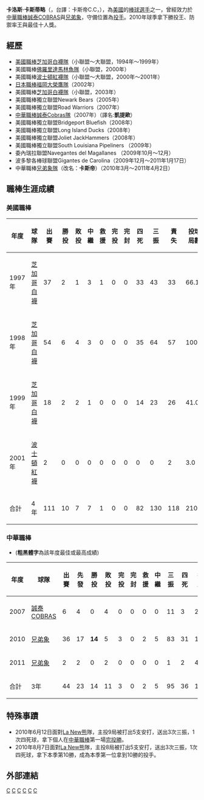 {{Infobox CPBL player|
name={{PAGENAME}}|
image=|
width=250|
position=投手|
team=|
number=|
bats=右|
throws=右|
birthdate={{birth_date_and_age|1975|4|21|mf=y}}|
birthplace={{USA}}[[麻薩諸塞州|麻薩諸塞州]][[波士頓|波士頓]]|
debutdate=9月1日|
debutyear=2007年|
debutteam=誠泰COBRAS|
statyear=2011年4月1日|
stat1label=勝投—敗投|
stat1value=14－11|
stat3label=三振－四死|
stat3value=95－19|
stat4label=[[防禦率|防禦率]]|
stat4value=3.20|
teams=<nowiki></nowiki>
*[[誠泰COBRAS|誠泰COBRAS]] (2007年)
*[[兄弟象|兄弟象]] （2010－2011年）
|awards=<nowiki></nowiki>
*中華職棒年度總冠軍：2010
*[[中華職棒勝投王|中華職棒勝投王]]：2010
*[[中華職棒防禦率王|中華職棒防禦率王]]：2010
*[[中華職棒最佳十人獎|中華職棒最佳十人獎]]（投手）：2010
}}

'''卡洛斯·卡斯蒂略'''（{{lang-en|Carlos Castillo}}，台譯：卡斯帝C.C，{{bd|1975年|4月21日}}），為[[美國|美國]]的[[棒球|棒球]][[运动员|選手]]之一，曾經效力於[[中華職棒|中華職棒]][[誠泰COBRAS|誠泰COBRAS]]與[[兄弟象|兄弟象]]，守備位置為[[投手|投手]]。2010年球季拿下勝投王、防禦率王與最佳十人獎。

==經歷==

* [[美國職業棒球大聯盟|美國職棒]][[芝加哥白襪|芝加哥白襪隊]]（小聯盟～大聯盟，1994年～1999年）
* 美國職棒[[邁阿密馬林魚|佛羅里達馬林魚隊]]（小聯盟，2000年）
* 美國職棒[[波士頓紅襪|波士頓紅襪隊]]（小聯盟～大聯盟，2000年～2001年）
* [[日本棒球機構|日本職棒]][[福岡軟銀鷹|福岡大榮鷹隊]]（2002年）
* 美國職棒[[芝加哥白襪|芝加哥白襪隊]]（小聯盟，2003年）
* 美國職棒獨立聯盟Newark Bears（2005年）
* 美國職棒獨立聯盟Road Warriors（2007年）
* [[中華職業棒球大聯盟|中華職棒]][[誠泰COBRAS|誠泰Cobras隊]]（2007年）（譯名:'''凱提歐'''）
* 美國職棒獨立聯盟Bridgeport Bluefish（2008年）
* 美國職棒獨立聯盟Long Island Ducks（2008年）
* 美國職棒獨立聯盟Joliet JackHammers（2008年）
* 美國職棒獨立聯盟South Louisiana Pipeliners （2009年）
* 委內瑞拉聯盟Navegantes del Magallanes （2009年10月～12月）
* 波多黎各棒球聯盟Gigantes de Carolina（2009年12月～2011年1月17日）
* 中華職棒[[兄弟象|兄弟象隊]]（改名：'''卡斯帝'''）（2010年3月～2011年4月2日）

==職棒生涯成績==

=== 美國職棒 ===
{| border="1" width="800PX"
|- align="center"
!年度!!球隊!!出賽!!勝投!!敗投!!中繼!!救援!!完投!!完封!!四死!!三振!!責失!!投球局數!!防禦率
|- align="center"
|1997年||[[芝加哥白襪|芝加哥白襪]]||37||2||1||3||1||0||0||33||43||33||66.1||4.48
|- align="center"  
|1998年||[[芝加哥白襪|芝加哥白襪]]||54||6||4||3||0||0||0||35||64||57||100.1||5.11
|- align="center" 
|1999年||[[芝加哥白襪|芝加哥白襪]]||18||2||2||1||0||0||0||14||23||26||41.0||5.71
|- align="center" 
|2001年||[[波士頓紅襪|波士頓紅襪]]||2||0||0||0||0||0||0||0||0||2||3.0||6.00
|- align="middle" style="background:#ba313c" 
!合計!!4年!!111||10||7||7||1||0||0||82||130||118||210.2||5.04
|}

=== 中華職棒 ===
*('''粗黑體字'''為該年度最佳或最高成績)
{| border="1" width="800PX"
|- align="center"
!年度!!球隊!!出賽!!先發!!勝投!!敗投!!完投!!完封!!救援!!中繼!!三振!!四死!!投球局數!!責失!!防禦率
|- align="center"
|2007||[[誠泰COBRAS|誠泰COBRAS]]||6||4||0||4||0||0||0||0||11||3||21.1||18||7.59
|- align="center"  
|2010||[[兄弟象|兄弟象]]||36||17||'''14'''||5||3||0||2||5||83||31||165.2||40||'''2.17'''
|- align="center" 
|2011||[[兄弟象|兄弟象]]||2||2||0||2||0||0||0||0||1||2||4.1||10||20.77
|- align="middle" style="background:yellow" 
|合計||3年||44||23||14||11||3||0||2||5||95||36||191.1||68||3.20
|}

==特殊事蹟==

* 2010年6月12日面對[[Lamigo桃猿|La New熊]]隊，主投9局被打出5支安打，送出3次三振，1次四死球，拿下個人在[[中華職業棒球大聯盟|中華職棒]]第一場[[完投|完投勝]]。
* 2010年8月7日面對[[Lamigo桃猿|La New熊]]隊，主投8局被打出5支安打，送出3次三振，1次四死球，拿下本季第10勝，成為本季第一位拿到10勝的投手。

==外部連結==
{{台灣棒球維基館|卡斯帝C.C}}
{{中華職棒球員資料|id=G099|name=卡斯帝C.C}}


{{start box}}
{{s-before|[[正田樹|正田樹]]}}
{{s-title|[[中華職棒勝投王|中華職棒勝投王]]|2010年}}
{{s-after|[[羅曼O.R|羅曼]]}}
{{s-before|[[潘威倫|潘威倫]]}}
{{s-title|[[中華職棒防禦率王|中華職棒防禦率王]]|2010年}}
{{s-after|[[銳K.R|銳]]}}
{{s-before|[[亞倫·雷克斯|雷克斯]]}}
{{s-title|[[中華職棒最佳十人獎|中華職棒最佳十人獎]](投手)|2010年}}
{{s-after|[[羅曼O.R|羅曼]]}}
{{end box}}

{{兄弟象2010年中華職棒總冠軍}}

[[Category:中華職棒外籍球員|C]]
[[Category:兄弟象隊球員|C]]
[[Category:美國棒球選手|C]]
[[Category:中華職棒勝投王得主|C]]
[[Category:中華職棒防禦率王得主|C]]
[[Category:美國旅台棒球運動員|C]]